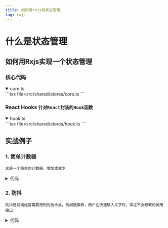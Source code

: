 ```yaml
---
title: 如何用rxjs做状态管理
tag: rxjs
---
```



# 什么是状态管理

## 如何用Rxjs实现一个状态管理

### 核心代码
<details open>
  <summary>core.ts</summary>
  ```tsx file=src/shared/stores/core.ts
  ```
</details>

### React Hooks `针对React封装的Hook函数`
<details open>
  <summary>hook.ts</summary>
  ```tsx file=src/shared/stores/hook.ts
  ```
</details>

## 实战例子

### 1. 简单计数器

`这是一个简单的计数器，增加或减少`
<CountExample />
<details>
  <summary>代码</summary>
  ```tsx file=src/example/store/count.tsx
  ```
</details>

### 2. 防抖

`防抖是前端经常需要用到的技术点，例如搜索框，用户在快速输入文字时，保证不会频繁的调用接口`
<DebounceExample />
<details>
  <summary>代码</summary>
  ```tsx file=src/example/store/debounce.tsx
  ```
</details>
